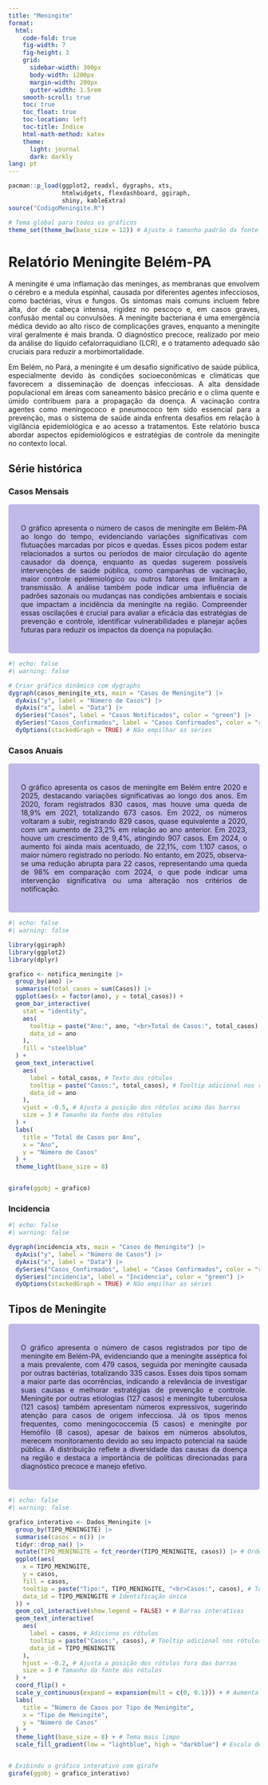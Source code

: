 ```yaml
---
title: "Meningite"
format:
  html:
    code-fold: true
    fig-width: 7
    fig-height: 3
    grid:
      sidebar-width: 300px
      body-width: 1200px
      margin-width: 200px
      gutter-width: 1.5rem
    smooth-scroll: true
    toc: true
    toc_float: true
    toc-location: left
    toc-title: Índice
    html-math-method: katex
    theme:
      light: journal
      dark: darkly
lang: pt
---
```



```r
pacman::p_load(ggplot2, readxl, dygraphs, xts,
               htmlwidgets, flexdashboard, ggiraph, 
               shiny, kableExtra)
source("CodigoMeningite.R")

# Tema global para todos os gráficos
theme_set(theme_bw(base_size = 12)) # Ajuste o tamanho padrão da fonte

```


# Relatório Meningite Belém-PA

<div style="text-align: justify">
A meningite é uma inflamação das meninges, as membranas que envolvem o cérebro e a medula espinhal, causada por diferentes agentes infecciosos, como bactérias, vírus e fungos. Os sintomas mais comuns incluem febre alta, dor de cabeça intensa, rigidez no pescoço e, em casos graves, confusão mental ou convulsões. A meningite bacteriana é uma emergência médica devido ao alto risco de complicações graves, enquanto a meningite viral geralmente é mais branda. O diagnóstico precoce, realizado por meio da análise do líquido cefalorraquidiano (LCR), e o tratamento adequado são cruciais para reduzir a morbimortalidade.

Em Belém, no Pará, a meningite é um desafio significativo de saúde pública, especialmente devido às condições socioeconômicas e climáticas que favorecem a disseminação de doenças infecciosas. A alta densidade populacional em áreas com saneamento básico precário e o clima quente e úmido contribuem para a propagação da doença. A vacinação contra agentes como meningococo e pneumococo tem sido essencial para a prevenção, mas o sistema de saúde ainda enfrenta desafios em relação à vigilância epidemiológica e ao acesso a tratamentos. Este relatório busca abordar aspectos epidemiológicos e estratégias de controle da meningite no contexto local.






## Série histórica

::: {.panel-tabset .nav-pills .tabset-scrollable}
### Casos Mensais

```{=html}
<style>
div.blue { background-color:#C0BAE5; border-radius: 5px; padding: 25px;}
</style>
```
::: blue
O gráfico apresenta o número de casos de meningite em Belém-PA ao longo do tempo, evidenciando variações significativas com flutuações marcadas por picos e quedas. Esses picos podem estar relacionados a surtos ou períodos de maior circulação do agente causador da doença, enquanto as quedas sugerem possíveis intervenções de saúde pública, como campanhas de vacinação, maior controle epidemiológico ou outros fatores que limitaram a transmissão. A análise também pode indicar uma influência de padrões sazonais ou mudanças nas condições ambientais e sociais que impactam a incidência da meningite na região. Compreender essas oscilações é crucial para avaliar a eficácia das estratégias de prevenção e controle, identificar vulnerabilidades e planejar ações futuras para reduzir os impactos da doença na população.
:::

```r
#| echo: false
#| warning: false

# Criar gráfico dinâmico com dygraphs
dygraph(casos_meningite_xts, main = "Casos de Meningite") |> 
  dyAxis("y", label = "Número de Casos") |> 
  dyAxis("x", label = "Data") |> 
  dySeries("Casos", label = "Casos Notificados", color = "green") |> 
  dySeries("Casos_Confirmados", label = "Casos Confirmados", color = "red") |> 
  dyOptions(stackedGraph = TRUE) # Não empilhar as séries


```

### Casos Anuais



```{=html}
<style>
div.blue { background-color:#C0BAE9; border-radius: 5px; padding: 25px;}
</style>
```
::: blue


O gráfico apresenta os casos de meningite em Belém entre 2020 e 2025, destacando variações significativas ao longo dos anos. Em 2020, foram registrados 830 casos, mas houve uma queda de 18,9% em 2021, totalizando 673 casos. Em 2022, os números voltaram a subir, registrando 829 casos, quase equivalente a 2020, com um aumento de 23,2% em relação ao ano anterior. Em 2023, houve um crescimento de 9,4%, atingindo 907 casos. Em 2024, o aumento foi ainda mais acentuado, de 22,1%, com 1.107 casos, o maior número registrado no período. No entanto, em 2025, observa-se uma redução abrupta para 22 casos, representando uma queda de 98% em comparação com 2024, o que pode indicar uma intervenção significativa ou uma alteração nos critérios de notificação.

:::



```r
#| echo: false
#| warning: false

library(ggiraph)
library(ggplot2)
library(dplyr)

grafico <- notifica_meningite |> 
  group_by(ano) |> 
  summarise(total_casos = sum(Casos)) |> 
  ggplot(aes(x = factor(ano), y = total_casos)) +
  geom_bar_interactive(
    stat = "identity", 
    aes(
      tooltip = paste("Ano:", ano, "<br>Total de Casos:", total_casos), # Tooltip interativo
      data_id = ano
    ),
    fill = "steelblue"
  ) +
  geom_text_interactive(
    aes(
      label = total_casos, # Texto dos rótulos
      tooltip = paste("Casos:", total_casos), # Tooltip adicional nos rótulos
      data_id = ano
    ),
    vjust = -0.5, # Ajusta a posição dos rótulos acima das barras
    size = 3 # Tamanho da fonte dos rótulos
  ) +
  labs(
    title = "Total de Casos por Ano",
    x = "Ano",
    y = "Número de Casos"
  ) +
  theme_light(base_size = 8)


girafe(ggobj = grafico)

```


### Incidencia
```r
#| echo: false
#| warning: false

dygraph(incidencia_xts, main = "Casos de Meningite") |> 
  dyAxis("y", label = "Número de Casos") |> 
  dyAxis("x", label = "Data") |> 
  dySeries("Casos_Confirmados", label = "Casos Confirmados", color = "red") |> 
  dySeries("incidencia", label = "Incidencia", color = "green") |> 
  dyOptions(stackedGraph = TRUE) # Não empilhar as séries

```

:::



## Tipos de Meningite




```{=html}
<style>
div.blue { background-color:#C0BAE9; border-radius: 5px; padding: 25px;}
</style>
```
::: blue

O gráfico apresenta o número de casos registrados por tipo de meningite em Belém-PA, evidenciando que a meningite asséptica foi a mais prevalente, com 479 casos, seguida por meningite causada por outras bactérias, totalizando 335 casos. Esses dois tipos somam a maior parte das ocorrências, indicando a relevância de investigar suas causas e melhorar estratégias de prevenção e controle. Meningite por outras etiologias (127 casos) e meningite tuberculosa (121 casos) também apresentam números expressivos, sugerindo atenção para casos de origem infecciosa. Já os tipos menos frequentes, como meningococcemia (5 casos) e meningite por Hemófilo (8 casos), apesar de baixos em números absolutos, merecem monitoramento devido ao seu impacto potencial na saúde pública. A distribuição reflete a diversidade das causas da doença na região e destaca a importância de políticas direcionadas para diagnóstico precoce e manejo efetivo.


:::




```r
#| echo: false
#| warning: false

grafico_interativo <- Dados_Meningite |> 
  group_by(TIPO_MENINGITE) |> 
  summarise(casos = n()) |> 
  tidyr::drop_na() |> 
  mutate(TIPO_MENINGITE = fct_reorder(TIPO_MENINGITE, casos)) |> # Ordenação
  ggplot(aes(
    x = TIPO_MENINGITE, 
    y = casos, 
    fill = casos, 
    tooltip = paste("Tipo:", TIPO_MENINGITE, "<br>Casos:", casos), # Tooltip
    data_id = TIPO_MENINGITE # Identificação única
  )) +
  geom_col_interactive(show.legend = FALSE) + # Barras interativas
  geom_text_interactive(
    aes(
      label = casos, # Adiciona os rótulos
      tooltip = paste("Casos:", casos), # Tooltip adicional nos rótulos
      data_id = TIPO_MENINGITE
    ),
    hjust = -0.2, # Ajusta a posição dos rótulos fora das barras
    size = 3 # Tamanho da fonte dos rótulos
  ) +
  coord_flip() +
  scale_y_continuous(expand = expansion(mult = c(0, 0.1))) + # Aumenta espaço no eixo X (flip)
  labs(
    title = "Número de Casos por Tipo de Meningite",
    x = "Tipo de Meningite",
    y = "Número de Casos"
  ) +
  theme_light(base_size = 8) + # Tema mais limpo
  scale_fill_gradient(low = "lightblue", high = "darkblue") # Escala de cores


# Exibindo o gráfico interativo com girafe
girafe(ggobj = grafico_interativo)



```





















